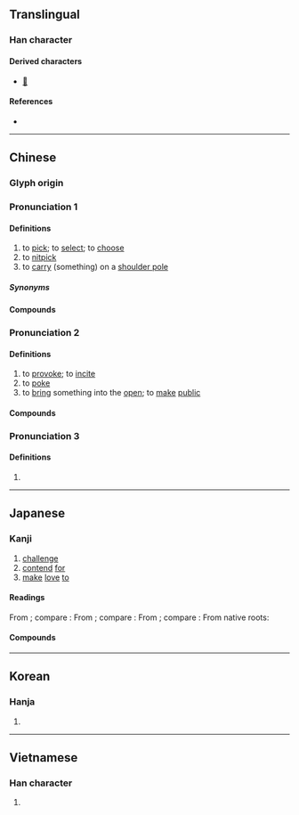 {{character info}}
==Translingual==

===Han character===
{{Han char|rn=64|rad=手|as=06|sn=9|four=52013|canj=QLMO|ids=⿰扌兆}}

====Derived characters====
* [[𨃑]]

====References====
* {{Han ref|kx=0430.170|dkj=12055|dj=0780.100|hdz=31872.040|uh=6311|ud=25361|bh=AC44|bd=44100}}

----

==Chinese==
{{zh-forms|alt=窕-provoke,㨄-provoke,𢬹}}

===Glyph origin===
{{Han etym}}

===Pronunciation 1===
{{zh-pron
|m=tiāo
|ma=Zh-tiao.ogg
|c=tiu1
|h=pfs=thiâu;gd=tiau1
|md=
|mn=thiau/thio
|mn_note=thiau - literary; thio - vernacular
|w=1thiau
|mc=1
|oc=1,2
|cat=v
}}

====Definitions====
{{zh-hanzi}}

# to [[pick]]; to [[select]]; to [[choose]]
# to [[nitpick]]
# to [[carry]] (something) on a [[shoulder pole]]

=====Synonyms=====
{{zh-dial|選}}

====Compounds====
{{zh-der|fold=1|千挑萬選|單挑|大挑|一肩挑|千挑百選|剃頭挑子|挑試|挑空|挑么挑六|挑夫|挑三揀四|挑嘴|挑擔子|挑飭|獨挑|挑頭|挑閃|挑擔|挑挖|挑腳漢|揀衣挑食|挑子|挑字眼兒|挑鼻子|挑毛揀刺|挑高|挑雪填井|挑肥揀瘦|挑眼|挑土|挑選|挑槽|挑搭|挑重擔|挑食|百裡挑一|文武挑兒|挑刺兒|挑錢|挑腳|挑大梁|挑正梁|挑撿|挑揀|撂挑子|挑盡|挑取|挑剔|挑毛病|扁挑|挑牙|挑妻窩夫|揭挑|挑包策馬|頭挑|蛋中挑刺|肩挑背負|高挑子|長挑|精挑細選|針挑刀挖}}

===Pronunciation 2===
{{zh-pron
|m=tiǎo
|c=tiu1
|h=pfs=thiâu;gd=tiau3/tiau1
|md=
|mn=thiau/thio
|mn_note=thiau - literary; thio - vernacular
|w=
|mc=3
|oc=2,3
|cat=v
}}

====Definitions====
{{zh-hanzi}}

# to [[provoke]]; to [[incite]]
# to [[poke]]
# to [[bring]] something into the [[open]]; to [[make]] [[public]]

====Compounds====
{{zh-der|fold=1|挑戰者深淵|挑機|孤燈挑盡|搬挑|挑花繃子|挑斜岔兒|挑牙料脣|挑茶斡刺|挑撥是非|挑燈夜戰|挑三窩四|挑脣料嘴|挑逗|挑弄|挑花法|挑泛|挑三豁四|挑刀|挑唆|挑釁|挑動|挑撥離間|挑花|挑燈撥火|挑鬥|挑戰書|挑明|挑頭子|挑撥|琴心相挑|挑大拇哥|挑燈|目挑心招|挑趣|挑戰}}

===Pronunciation 3===
{{zh-pron
|m=tāo,táo
|c=
|h=pfs=
|md=
|mn=
|mn_note=
|w=
|mc=2
|oc=n,1
|cat=adj
}}

====Definitions====
{{zh-hanzi}}

# {{zh-only|挑達|[[walking]] [[back and forth]]; [[coming]] and [[going]]}}

{{zh-cat|Elementary}}

----

==Japanese==

===Kanji===
{{ja-kanji|grade=c|rs=手06}}

# [[challenge]]
# [[contend]] [[for]]
# [[make]] [[love]] [[to]]

====Readings====
From {{der|ja|ltc|-}} {{ltc-l|挑|id=3}}; compare {{cog|cmn|挑|tr=tiǎo}}:
{{ja-readings
|goon=じょう<でう
|kanon=ちょう<てう
}}
From {{der|ja|ltc|-}} {{ltc-l|挑|id=1}}; compare {{cog|cmn|挑|tr=tiāo}}:
{{ja-readings
|goon=ちょう<てう
|kanon=ちょう<てう
}}
From {{der|ja|ltc|-}} {{ltc-l|挑|id=2}}; compare {{cog|cmn|挑|tr=tāo}}:
{{ja-readings
|goon=とう<たう
|kanon=とう<たう
}}
From native {{w|Japanese_language|Japanese}} roots:
{{ja-readings
|kun=いど-む, えら-ぶ, かか-げる, にな-う<にな-ふ, は-ねる
}}

====Compounds====
{{col2-u|ja
|{{ja-r|挑%起|ちょう%き}}
|{{ja-r|挑%戦|ちょう%せん}}
|{{ja-r|挑%選|ちょう%せん}}
|{{ja-r|挑%灯|ちょう%ちん}}
|{{ja-r|挑%灯|ちょう%とう}}
|{{ja-r|挑%動|ちょう%どう}}
|{{ja-r|挑%発|ちょう%はつ|rom=-}}, {{ja-r|挑%撥|ちょう%はつ}}
|{{ja-r|挑%達|とう%たつ}}
|{{ja-r|大%挑|だい%ちょう}}
}}

----

==Korean==

===Hanja===
{{ko-hanja|hangeul=[[도]], [[조]]|eumhun=|rv=do, jo|mr=to, cho|y=to, co}}

# {{rfdef|ko|sort=手06}}

----

==Vietnamese==

===Han character===
{{vi-readings|reading=vẹo, khêu, khều, khiêu, khểu, treo, trẹo|rs=手06}}

# {{rfdef|vi|sort=手06}}